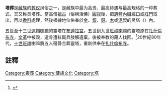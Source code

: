 
'''塔葬'''是[[藏族|藏族]]的[[中国殡葬史|葬仪]]风俗之一，是藏族中最为高贵、最高待遇与最高规格的一种葬式，其又称灵塔葬。當高僧[[祖古|祖古]]（俗稱活佛）[[圓寂|圓寂]]後，把[[遺體|遺體]][[內臟|內臟]]經[[口|口]]或[[肛門|肛門]]取出，再以[[香料|香料]]處理，然後根據地位供奉於[[金|金]]、[[銀|銀]]、[[銅|銅]]、[[木|木]]或[[泥|泥]]製的灵塔（{{bo-textonly|གདུང་རྟེན}}）內。

五世至十三世[[達賴喇嘛|達賴喇嘛]]的靈塔在[[布達拉宮|布達拉宮]]。五世到九世[[班禪喇嘛|班禪喇嘛]]的靈塔原在[[扎什倫布寺|扎什倫布寺]]，[[文革|文革]]中被毀，遺骨遭紅衛兵肢解遺棄，後被奉教的藏人找回。<ref name=fxbz>{{cite web |url=http://www.beita.org/html/chuanchengcang/jinxiandaidade/200812/05-1522.html |title=十世班禅大师 |publisher=佛学宝藏 |author=游子 |date=2008-12-05 |accessdate=2012-05-31 |archive-date=2012-12-04 |archive-url=https://web.archive.org/web/20121204013455/http://www.beita.org/html/chuanchengcang/jinxiandaidade/200812/05-1522.html |dead-url=no }}</ref>20世紀80年代，[[十世班禪|十世班禪]]喇嘛將五人殘骨合葬靈塔，重新供奉在[[扎什倫布寺|扎什倫布寺]]。
==註釋==
{{reflist}}
[[Category:喪葬|Category:喪葬]]
[[Category:藏族文化|Category:藏族文化]]
[[Category:塔|Category:塔]]